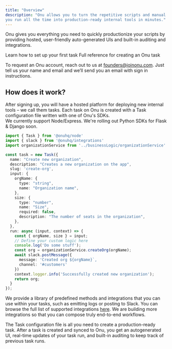 ```yaml
---
title: "Overview"
description: "Onu allows you to turn the repetitive scripts and manual workflows 
you run all the time into production-ready internal tools in minutes."
---
```


Onu gives you everything you need to quickly productionize your scripts by providing
hosted, user-friendly auto-generated UIs and built-in auditing and integrations.

<CardGroup>
<Card
  title="Getting Started"
  icon="circle-play"
  href="/introduction/getting-started"
>
 Learn how to set up your first task
</Card>

<Card title="Creating a Task" icon="square-terminal" href="/nodesdk/overview">
  Full reference for creating an Onu task
</Card>

</CardGroup>

To request an Onu account, reach out to us at founders@joinonu.com.
Just tell us your name and email and we’ll send you an email with sign in instructions.

## How does it work?

After signing up, you will have a hosted platform for deploying new internal tools – we call them tasks.
Each task on Onu is created with a Task configuration file written with one of Onu's SDKs.  
We currently support Node/Express. We're rolling out Python SDKs for Flask & Django soon.

```typescript
import { Task } from '@onuhq/node'
import { slack } from '@onuhq/integrations'
import organizationService from '../businessLogic/organizationService'

const task = new Task({
  name: "Create new organization",
  description: "Creates a new organization on the app",
  slug: 'create-org',
  input: {
    orgName: {
      type: "string",
      name: "Organization name",
    },
    size: {
      type: "number",
      name: "Size",
      required: false,
      description: "The number of seats in the organization",
    },
  },
  run: async (input, context) => {
    const { orgName, size } = input;
    // Define your custom logic here
    console.log('Do some stuff');
    const org = organizationService.createOrg(orgName);
    await slack.postMessage({
      message: 'Created org ${orgName}`,
      channel: '#customers'
    })
    context.logger.info('Successfully created new organization');
    return org;
  }
});
```

We provide a library of predefined methods and integrations that you can use within your tasks, 
such as emitting logs or posting to Slack.
You can browse the full list of supported integrations [here](/nodesdk/integrations).
We are building more integrations so that you can compose truly end-to-end workflows.

The Task configuration file is all you need to create a production-ready task.
After a task is created and synced to Onu, you get an autogenerated UI,
real-time updates of your task run, and built-in auditing to keep track of previous task runs.
